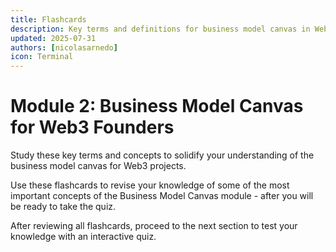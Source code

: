 ```yaml
---
title: Flashcards
description: Key terms and definitions for business model canvas in Web3
updated: 2025-07-31
authors: [nicolasarnedo]
icon: Terminal
---
```



# Module 2: Business Model Canvas for Web3 Founders

Study these key terms and concepts to solidify your understanding of the business model canvas for Web3 projects.

Use these flashcards to revise your knowledge of some of the most important concepts of the Business Model Canvas module - after you will be ready to take the quiz.

<Flashcard flashcardSetId="business-model-canvas" quizUrl="/academy/codebase-entrepreneur-foundations/02-business-model-canvas/06-quiz" />

<div className="mt-8 p-4 border border-border rounded-lg bg-muted/30">
    <p className="text-sm text-muted-foreground flex items-center gap-2">
        <HelpCircle className="h-4 w-4" />
        <span>After reviewing all flashcards, proceed to the next section to test your knowledge with an interactive quiz.</span>
    </p>
</div>
